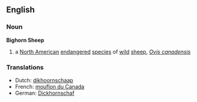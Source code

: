 ==English==

===Noun===
{{wikipedia}}
'''Bighorn Sheep'''

# a [[North American]] [[endangered]] [[species]] of [[wild]] [[sheep]], ''[[Ovis canadensis]]''

===Translations===
{{rfc-level|Translations at L3+ (AutoFormat would have corrected level of Translations)}}
*Dutch: [[dikhoornschaap]] {{n}}
*French: [[mouflon du Canada]] {{m}}
*German: [[Dickhornschaf]]